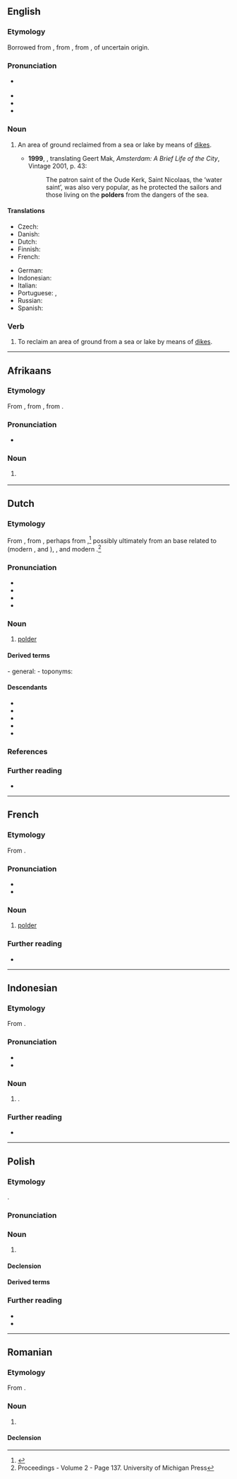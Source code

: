 {{also|Polder|pólder}}
==English==

===Etymology===
Borrowed from {{bor|en|nl|polder}}, from {{der|en|dum|polre}}, from {{der|en|odt|polra}}, of uncertain origin.

===Pronunciation===
* {{a|UK}} {{IPA|en|/ˈpəʊldə/|/ˈpɒldə/}}
* {{audio|en|LL-Q1860 (eng)-Vealhurl-polder.wav|Audio (Southern England)}}
* {{hyphenation|en|pol|der}}
* {{rhymes|en|əʊldə(ɹ)|s=2}}

===Noun===
{{en-noun}}

# {{lb|en|geography}} An area of ground reclaimed from a sea or lake by means of [[dike]]s. {{defdate|from 17th c.}}
#* '''1999''', {{w|Philipp Blom}}, translating Geert Mak, ''Amsterdam: A Brief Life of the City'', Vintage 2001, p. 43:
#*: The patron saint of the Oude Kerk, Saint Nicolaas, the ‘water saint’, was also very popular, as he protected the sailors and those living on the '''polders''' from the dangers of the sea.

====Translations====
{{trans-top|area of ground reclaimed from a sea or lake by means of dikes}}
* Czech: {{t|cs|polder|m}}
* Danish: {{t|da|kog|c}}
* Dutch: {{t+|nl|polder|m}}
* Finnish: {{t+|fi|polderi}}
* French: {{t+|fr|polder|m}}
{{trans-mid}}
* German: {{t+|de|Polder|m}}
* Indonesian: {{t+|id|polder}}
* Italian: {{t|it|polder|m}}
* Portuguese: {{t|pt|pólder|m}} {{qualifier|Portugal}}, {{t|pt|pôlder|m}} {{qualifier|Brazil}}
* Russian: {{t+|ru|по́льдер|m}}
* Spanish: {{t|es|pólder|m}}
{{trans-bottom}}

===Verb===
{{en-verb}}

# To reclaim an area of ground from a sea or lake by means of [[dike]]s.

----

==Afrikaans==

===Etymology===
From {{inh|af|nl|polder}}, from {{inh|af|dum|polre}}, from {{inh|af|odt|polra}}.

===Pronunciation===
* {{IPA|af|/ˈpɔl.dər/}}

===Noun===
{{af-noun|s}}

# {{l|en|polder}} {{gloss|land reclaimed from a body of water by means of dykes}}

----

==Dutch==

===Etymology===
From {{inh|nl|dum|polre}}, from {{inh|nl|odt|polra}}, perhaps from {{m|odt|polla||A low ground elevation}},<ref>{{R:nl:Etymologiebank|polder1}}</ref> possibly ultimately from an {{onomatopoeic|nl|title=imitative}} {{der|nl|gem|-}} base related to {{cog|non|purla||to babble}} (modern {{cog|sv|pollra||to purl}}, {{cog|no|puldra||to gush}} and {{m|no|pulla||to bubble}}), {{cog|ang|polr||marsh}}, and modern {{cog|en|purl}}.<ref>Proceedings - Volume 2 - Page 137. University of Michigan Press</ref>

===Pronunciation===
* {{IPA|nl|/ˈpɔl.dər/}}
* {{audio|nl|Nl-polder.ogg|Audio}}
* {{hyphenation|nl|pol|der}}
* {{rhymes|nl|ɔldər|s=2}}

===Noun===
{{nl-noun|m|-s|poldertje}}

# {{lb|nl|geography}} [[#English|polder]] {{gloss|land reclaimed from a body of water by means of dykes}}

====Derived terms====
- general:
{{der4|nl|inpolderen|kleipolder|polderen|poldergemaal|poldermodel|poldermolen|rietpolder|veenpolder|zeepolder}}
- toponyms:
{{der4|nl|'s-Gravenpolder|Anna Jacobapolder|Augustapolder|Bergpolder|Bospolder|Driemanspolder|Grauwe Polder|Groetpolder|Katspolder|Kleinpolder|Kogerpolder|Krakeelpolder|Noordoostpolder|Poelpolder|Serlippenspolder|Spaanse Polder|Vierpolders|Vrouwenpolder|Waarderpolder|Wippolder}}

====Descendants====
* {{desc|af|polder}}
* {{desc|hns|podro|bor=1}}
* {{desc|jvn|polder|bor=1}}
* {{desc|en|polder|bor=1}}
* {{desc|pap|polder|bor=1}}

===References===
<references/>

===Further reading===
* {{pedia|lang=nl}}

----

==French==

===Etymology===
From {{uder|fr|nl|polder}}.

===Pronunciation===
* {{fr-IPA|poldère}}
* {{audio|fr|LL-Q150 (fra)-0x010C-polder.wav|Audio}}

===Noun===
{{fr-noun|m}}

# {{lb|fr|geography}} [[#English|polder]]

===Further reading===
* {{R:TLFi}}

----

==Indonesian==

===Etymology===
From {{bor|id|nl|polder}}.

===Pronunciation===
* {{IPA|id|[ˈpɔl.dər]}}
* {{hyphenation|id|pol|dêr}}

===Noun===
{{id-noun|head=poldêr}}
# {{l|en|polder}}.

===Further reading===
* {{R:KBBI Daring}}

----

==Polish==
{{wp|lang=pl}}

===Etymology===
{{bor+|pl|nl|polder}}.

===Pronunciation===
{{pl-p}}

===Noun===
{{pl-noun|m-in}}

# {{lb|pl|geography}} {{l|en|polder}}

====Declension====
{{pl-decl-noun-m-in}}

====Derived terms====
{{col3|pl|title=adjective|polderowy}}

===Further reading===
* {{R:pl:WSJP}}
* {{R:pl:PWN}}

----

==Romanian==

===Etymology===
From {{bor|ro|de|Polder}}.

===Noun===
{{ro-noun|n|poldere}}

# {{l|en|polder}}

====Declension====
{{ro-noun-n}}
